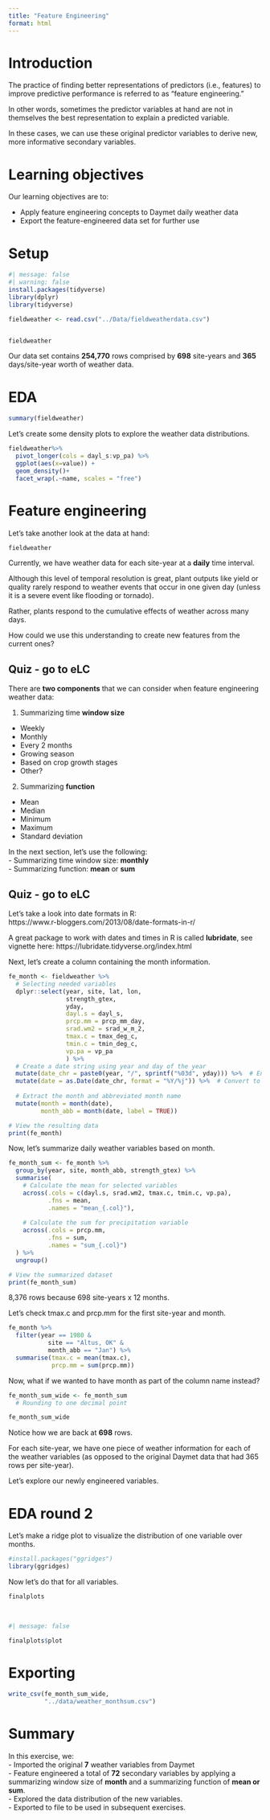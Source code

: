 ```yaml
---
title: "Feature Engineering"
format: html
---
```


# Introduction  
The practice of finding better representations of predictors (i.e., features) to improve predictive performance is referred to as “feature engineering.”

In other words, sometimes the predictor variables at hand are not in themselves the best representation to explain a predicted variable.  

In these cases, we can use these original predictor variables to derive new, more informative secondary variables.  


# Learning objectives  
Our learning objectives are to:  

  - Apply feature engineering concepts to Daymet daily weather data  
  - Export the feature-engineered data set for further use 

# Setup  
```r
#| message: false
#| warning: false
install.packages(tidyverse)
library(dplyr)
library(tidyverse)
```

```r
fieldweather <- read.csv("../Data/fieldweatherdata.csv")


fieldweather
```

Our data set contains **254,770** rows comprised by **698** site-years and **365** days/site-year worth of weather data.  

# EDA  
```r
summary(fieldweather)
```

Let's create some density plots to explore the weather data distributions.  
```r
fieldweather%>%
  pivot_longer(cols = dayl_s:vp_pa) %>%
  ggplot(aes(x=value)) +
  geom_density()+
  facet_wrap(.~name, scales = "free")

```

# Feature engineering  
Let's take another look at the data at hand:
```r
fieldweather
```

Currently, we have weather data for each site-year at a **daily** time interval.  

Although this level of temporal resolution is great, plant outputs like yield or quality rarely respond to weather events that occur in one given day (unless it is a severe event like flooding or tornado).  

Rather, plants respond to the cumulative effects of weather across many days. 

How could we use this understanding to create new features from the current ones?    

## Quiz - go to eLC  










There are **two components** that we can consider when feature engineering weather data:  

1. Summarizing time **window size**  
  - Weekly  
  - Monthly  
  - Every 2 months  
  - Growing season  
  - Based on crop growth stages  
  - Other?  
  
2. Summarizing **function**  
  - Mean  
  - Median  
  - Minimum  
  - Maximum  
  - Standard deviation  

In the next section, let's use the following:  
  - Summarizing time window size: **monthly**  
  - Summarizing function: **mean** or **sum**  

## Quiz - go to eLC  

Let's take a look into date formats in R:  
https://www.r-bloggers.com/2013/08/date-formats-in-r/ 

A great package to work with dates and times in R is called **lubridate**, see vignette here: https://lubridate.tidyverse.org/index.html  

Next, let's create a column containing the month information.  

```r
fe_month <- fieldweather %>%
  # Selecting needed variables
  dplyr::select(year, site, lat, lon,
                strength_gtex,
                yday,
                dayl.s = dayl_s, 
                prcp.mm = prcp_mm_day,
                srad.wm2 = srad_w_m_2, 
                tmax.c = tmax_deg_c, 
                tmin.c = tmin_deg_c,
                vp.pa = vp_pa
                ) %>%
  # Create a date string using year and day of the year
  mutate(date_chr = paste0(year, "/", sprintf("%03d", yday))) %>%  # Ensure yday is 3 digits
  mutate(date = as.Date(date_chr, format = "%Y/%j")) %>%  # Convert to Date
  
  # Extract the month and abbreviated month name
  mutate(month = month(date),
         month_abb = month(date, label = TRUE))  

# View the resulting data
print(fe_month)
```

Now, let's summarize daily weather variables based on month.  
```r
fe_month_sum <- fe_month %>%
  group_by(year, site, month_abb, strength_gtex) %>%
  summarise(
    # Calculate the mean for selected variables
    across(.cols = c(dayl.s, srad.wm2, tmax.c, tmin.c, vp.pa),
           .fns = mean,
           .names = "mean_{.col}"),
    
    # Calculate the sum for precipitation variable
    across(.cols = prcp.mm,
           .fns = sum,
           .names = "sum_{.col}")
  ) %>%
  ungroup()

# View the summarized dataset
print(fe_month_sum)
```

8,376 rows because 698 site-years x 12 months.  

Let's check tmax.c and prcp.mm for the first site-year and month.  

```r
fe_month %>%
  filter(year == 1980 & 
           site == "Altus, OK" &
           month_abb == "Jan") %>%
  summarise(tmax.c = mean(tmax.c),
            prcp.mm = sum(prcp.mm))
```

Now, what if we wanted to have month as part of the column name instead?  

```r
fe_month_sum_wide <- fe_month_sum
  # Rounding to one decimal point

fe_month_sum_wide  
```
Notice how we are back at **698** rows.  

For each site-year, we have one piece of weather information for each of the weather variables (as opposed to the original Daymet data that had 365 rows per site-year).  

Let's explore our newly engineered variables.  

# EDA round 2  
Let's make a ridge plot to visualize the distribution of one variable over months.  

```r
#install.packages("ggridges")
library(ggridges)


```

Now let's do that for all variables.  
```r
finalplots 
  
  
```

```r
#| message: false

finalplots$plot
```

# Exporting  
```r
write_csv(fe_month_sum_wide,
          "../data/weather_monthsum.csv")
```

# Summary  
In this exercise, we:  
  - Imported the original **7** weather variables from Daymet  
  - Feature engineered a total of **72** secondary variables by applying a summarizing window size of **month** and a summarizing function of **mean or sum**.  
  - Explored the data distribution of the new variables.  
  - Exported to file to be used in subsequent exercises.




  
